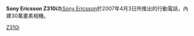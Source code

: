 {{Infobox Mobile
| name = Sony Ericsson Z310i
| image = Sony Ericsson Z310i.jpg
| screen = 1.8英寸 128×160[[像素|像素]]<br />65536色[[STN|STN]]彩屏
| ringtone = 72和弦<br />支持[[MP3|MP3]]
| memory = 动态内存14MB
| networks = [[GSM|GSM]] 900/1800/1900 MHz
| connectivity = [[USB|USB]]、[[藍牙|藍牙]]
| size = 87×46×24.5 mm
| weight = 90[[克|克]]
}}
'''Sony Ericsson Z310i'''為[[Sony_Ericsson|Sony Ericsson]]於2007年4月3日所推出的行動電話，內建30萬畫素相機。
{{SEphones}}

[[Category:索尼愛立信手機|Z310i]]